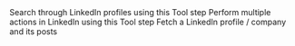 <Card href="/tool/tool-steps/linkedin/search-linkedin-profiles" title="Search LinkedIn Profiles">
  Search through LinkedIn profiles using this Tool step
</Card>
<Card href="/tool/tool-steps/linkedin/linkedin-action" title="LinkedIn Action">
  Perform multiple actions in LinkedIn using this Tool step
</Card>
<Card href="/tool/tool-steps/linkedin/get-linkedin-profile" title="Get LinkedIn Profile / Company">
  Fetch a LinkedIn profile / company and its posts
</Card>
  